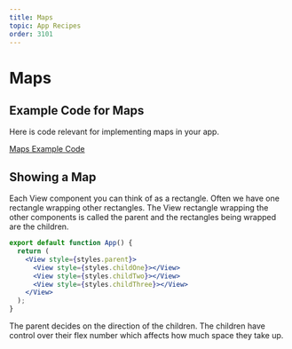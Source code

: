 ```yaml
---
title: Maps
topic: App Recipes
order: 3101
---
```


# Maps

## Example Code for Maps

Here is code relevant for implementing maps in your app.

<a href='https://snack.expo.io/@jeremyjgyoung/activity-set-1.1' target='_blank' class="mdxLink">
    Maps Example Code
</a>

## Showing a Map

Each View component you can think of as a rectangle.
Often we have one rectangle wrapping other rectangles.
The View rectangle wrapping the other components is called the parent
and the rectangles being wrapped are the children.

```jsx
export default function App() {
  return (
    <View style={styles.parent}>
      <View style={styles.childOne}></View>
      <View style={styles.childTwo}></View>
      <View style={styles.childThree}></View>
    </View>
  );
}
```

The parent decides on the direction of the children. The children have control over their flex number which affects how much space they take up.
